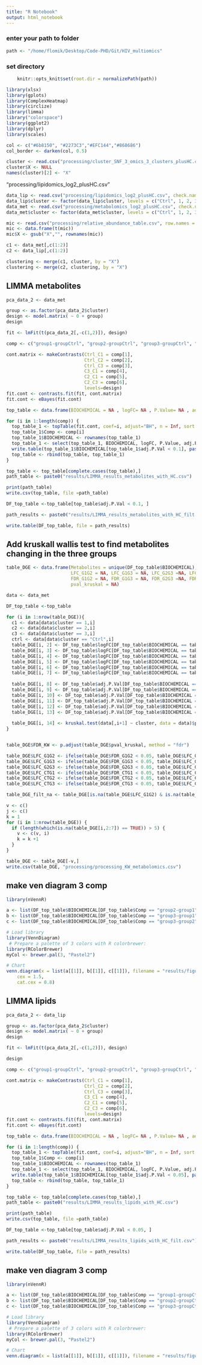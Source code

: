 ```yaml
---
title: "R Notebook"
output: html_notebook
---
```


### enter your path to folder
```r
path <- "/home/flomik/Desktop/Code-PHD/Git/HIV_multiomics"
```

### set directory
```r
    knitr::opts_knit$set(root.dir = normalizePath(path)) 
```

```r
library(xlsx)
library(gplots)
library(ComplexHeatmap)
library(circlize)
library(limma)
library("colorspace")
library(ggplot2)
library(dplyr)
library(scales)
```

```r
col <- c("#6b8150", "#2273C3","#EFC144","#868686")
col_border <- darken(col, 0.5)
```

```r
cluster <- read.csv("processing/cluster_SNF_3_omics_3_clusters_plusHC.csv")
cluster$X <- NULL
names(cluster)[2] <- "X"
```

"processing/lipidomics_log2_plusHC.csv"

```r
data_lip <- read.csv("processing/lipidomics_log2_plusHC.csv", check.names = FALSE)
data_lip$cluster <- factor(data_lip$cluster, levels = c("Ctrl", 1, 2, 3))
data_met <- read.csv("processing/metabolomics_log2_plusHC.csv", check.names = FALSE)
data_met$cluster <- factor(data_met$cluster, levels = c("Ctrl", 1, 2, 3))
```

```r
mic <- read.csv("processing/relative_abundance_table.csv", row.names = 1)
mic <- data.frame(t(mic))
mic$X <- gsub("X","", rownames(mic))
```

```r
c1 <- data_met[,c(1:2)]
c2 <- data_lip[,c(1:2)]

clustering <- merge(c1, cluster, by = "X")
clustering <- merge(c2, clustering, by = "X")
```


## LIMMA metabolites
```r
pca_data_2 <- data_met
```

```r
group <- as.factor(pca_data_2$cluster)
design <- model.matrix( ~ 0 + group)
design
```

```r
fit <- lmFit(t(pca_data_2[,-c(1,2)]), design)
```

```r
comp <- c("group1-groupCtrl", "group2-groupCtrl", "group3-groupCtrl", "group3-group1", "group2-group1", "group3-group2")
```

```r
cont.matrix <- makeContrasts(Ctrl_C1 = comp[1],
                             Ctrl_C2 = comp[2],
                             Ctrl_C3 = comp[3],
                             C3_C1 = comp[4],
                             C2_C1 = comp[5],
                             C2_C3 = comp[6],
                             levels=design)
fit.cont <- contrasts.fit(fit, cont.matrix)
fit.cont <- eBayes(fit.cont)
```

```r
top_table <- data.frame(BIOCHEMICAL = NA , logFC= NA , P.Value= NA , adj.P.Val= NA , Comp= NA )

for (i in 1:length(comp)) {
  top_table_1 <- topTable(fit.cont, coef=i, adjust="BH", n = Inf, sort.by = "P")
  top_table_1$Comp <- comp[i]
  top_table_1$BIOCHEMICAL <- rownames(top_table_1)
  top_table_1 <- select(top_table_1, BIOCHEMICAL, logFC, P.Value, adj.P.Val, Comp)
  write.table(top_table_1$BIOCHEMICAL[top_table_1$adj.P.Val < 0.1], paste0("processing/GSEA/met_", comp[i],".txt"), quote = FALSE, row.names = F)
  top_table <- rbind(top_table, top_table_1)
}

top_table <- top_table[complete.cases(top_table),]
path_table <- paste0("results/LIMMA_results_metabolites_with_HC.csv")

print(path_table)
write.csv(top_table, file =path_table)

DF_top_table <-top_table[top_table$adj.P.Val < 0.1, ]

path_results <- paste0("results/LIMMA_results_metabolites_with_HC_filt.csv")

write.table(DF_top_table, file = path_results)
```


## Add kruskall wallis test to find metabolites changing in the three groups
```r
table_DGE <- data.frame(Metabolites = unique(DF_top_table$BIOCHEMICAL),
                        LFC_G1G2 = NA, LFC_G1G3 = NA, LFC_G2G3 =NA, LFC_CTG1 = NA, LFC_CTG2 = NA, LFC_CTG3 =NA,
                        FDR_G1G2 = NA, FDR_G1G3 = NA, FDR_G2G3 =NA, FDR_CTG1 = NA, FDR_CTG2 = NA, FDR_CTG3 =NA,
                        pval_kruskal = NA)
```

```r
data <- data_met

DF_top_table <-top_table
```

```r
for (i in 1:nrow(table_DGE)){
  c1 <- data[data$cluster == 1,i]
  c2 <- data[data$cluster == 2,i]
  c3 <- data[data$cluster == 3,i]
  ctrl <- data[data$cluster == "Ctrl",i]
  table_DGE[i, 2] <- DF_top_table$logFC[DF_top_table$BIOCHEMICAL == table_DGE$Metabolites[i] & DF_top_table$Comp == "group2-group1"]
  table_DGE[i, 3] <- DF_top_table$logFC[DF_top_table$BIOCHEMICAL == table_DGE$Metabolites[i] & DF_top_table$Comp == "group3-group1"]
  table_DGE[i, 4] <- DF_top_table$logFC[DF_top_table$BIOCHEMICAL == table_DGE$Metabolites[i] & DF_top_table$Comp == "group3-group2"]
  table_DGE[i, 5] <- DF_top_table$logFC[DF_top_table$BIOCHEMICAL == table_DGE$Metabolites[i] & DF_top_table$Comp == "group1-groupCtrl"]
  table_DGE[i, 6] <- DF_top_table$logFC[DF_top_table$BIOCHEMICAL == table_DGE$Metabolites[i] & DF_top_table$Comp == "group2-groupCtrl"]
  table_DGE[i, 7] <- DF_top_table$logFC[DF_top_table$BIOCHEMICAL == table_DGE$Metabolites[i] & DF_top_table$Comp == "group3-groupCtrl"]
  
  table_DGE[i, 8] <- DF_top_table$adj.P.Val[DF_top_table$BIOCHEMICAL == table_DGE$Metabolites[i] & DF_top_table$Comp == "group2-group1"]
  table_DGE[i, 9] <- DF_top_table$adj.P.Val[DF_top_table$BIOCHEMICAL == table_DGE$Metabolites[i] & DF_top_table$Comp == "group3-group1"]
  table_DGE[i, 10] <- DF_top_table$adj.P.Val[DF_top_table$BIOCHEMICAL == table_DGE$Metabolites[i] & DF_top_table$Comp == "group3-group2"]
  table_DGE[i, 11] <- DF_top_table$adj.P.Val[DF_top_table$BIOCHEMICAL == table_DGE$Metabolites[i] & DF_top_table$Comp == "group1-groupCtrl"]
  table_DGE[i, 12] <- DF_top_table$adj.P.Val[DF_top_table$BIOCHEMICAL == table_DGE$Metabolites[i] & DF_top_table$Comp == "group2-groupCtrl"]
  table_DGE[i, 13] <- DF_top_table$adj.P.Val[DF_top_table$BIOCHEMICAL == table_DGE$Metabolites[i] & DF_top_table$Comp == "group3-groupCtrl"]
  
  table_DGE[i, 14] <- kruskal.test(data[,i+1] ~ cluster, data = data)$p.value
}


table_DGE$FDR_KW <- p.adjust(table_DGE$pval_kruskal, method = "fdr")

table_DGE$LFC_G1G2 <- ifelse(table_DGE$FDR_G1G2 < 0.05, table_DGE$LFC_G1G2, NA)
table_DGE$LFC_G1G3 <- ifelse(table_DGE$FDR_G1G3 < 0.05, table_DGE$LFC_G1G3, NA)
table_DGE$LFC_G2G3 <- ifelse(table_DGE$FDR_G2G3 < 0.05, table_DGE$LFC_G2G3, NA)
table_DGE$LFC_CTG1 <- ifelse(table_DGE$FDR_CTG1 < 0.05, table_DGE$LFC_CTG1, NA)
table_DGE$LFC_CTG2 <- ifelse(table_DGE$FDR_CTG2 < 0.05, table_DGE$LFC_CTG2, NA)
table_DGE$LFC_CTG3 <- ifelse(table_DGE$FDR_CTG3 < 0.05, table_DGE$LFC_CTG3, NA)

table_DGE_filt_na <- table_DGE[is.na(table_DGE$LFC_G1G2) & is.na(table_DGE$LFC_G1G3) & is.na(table_DGE$LFC_G2G3) & is.na(table_DGE$LFC_CTG1) & is.na(table_DGE$LFC_CTG2) & is.na(table_DGE$LFC_CTG3),]


```
```r
v <- c()
j <- c()
k = 1
for (i in 1:nrow(table_DGE)) {
  if (length(which(is.na(table_DGE[i,2:7]) == TRUE)) > 5) {
    v <- c(v, i)
    k = k +1
  }
}
```

```r
table_DGE <- table_DGE[-v,]
write.csv(table_DGE, "processing/processing_KW_metabolomics.csv")
```


## make ven diagram 3 comp
```r
library(nVennR)

a <- list(DF_top_table$BIOCHEMICAL[DF_top_table$Comp == "group2-group1"])
b <- list(DF_top_table$BIOCHEMICAL[DF_top_table$Comp == "group3-group1"])
c <- list(DF_top_table$BIOCHEMICAL[DF_top_table$Comp == "group3-group2"])
```

```r
# Load library
library(VennDiagram)
 # Prepare a palette of 3 colors with R colorbrewer:
library(RColorBrewer)
myCol <- brewer.pal(3, "Pastel2")

# Chart
venn.diagram(x = list(a[[1]], b[[1]], c[[1]]), filename = "results/figures/ven_metabolome", category.names = c("SNF-2vsSNF-1" , "SNF-3vsSNF-1" , " SNF-3vsSNF-2"), fill = myCol, euler.d = TRUE,
	cex = 1.5,
	cat.cex = 0.8)
```

## LIMMA lipids
```r
pca_data_2 <- data_lip
```

```r
group <- as.factor(pca_data_2$cluster)
design <- model.matrix( ~ 0 + group)
design
```

```r
fit <- lmFit(t(pca_data_2[,-c(1,2)]), design)
```

```r
design
```

```r
comp <- c("group1-groupCtrl", "group2-groupCtrl", "group3-groupCtrl", "group3-group1", "group2-group1", "group3-group2")
```

```r
cont.matrix <- makeContrasts(Ctrl_C1 = comp[1],
                             Ctrl_C2 = comp[2],
                             Ctrl_C3 = comp[3],
                             C3_C1 = comp[4],
                             C2_C1 = comp[5],
                             C2_C3 = comp[6],
                             levels=design)
fit.cont <- contrasts.fit(fit, cont.matrix)
fit.cont <- eBayes(fit.cont)
```

```r
top_table <- data.frame(BIOCHEMICAL = NA , logFC= NA , P.Value= NA , adj.P.Val= NA , Comp= NA )

for (i in 1:length(comp)) {
  top_table_1 <- topTable(fit.cont, coef=i, adjust="BH", n = Inf, sort.by = "P")
  top_table_1$Comp <- comp[i]
  top_table_1$BIOCHEMICAL <- rownames(top_table_1)
  top_table_1 <- select(top_table_1, BIOCHEMICAL, logFC, P.Value, adj.P.Val, Comp)
  write.table(top_table_1$BIOCHEMICAL[top_table_1$adj.P.Val < 0.05], paste0("processing/GSEA/lip_", comp[i],".txt"), quote = FALSE, row.names = F)
  top_table <- rbind(top_table, top_table_1)
}

top_table <- top_table[complete.cases(top_table),]
path_table <- paste0("results/LIMMA_results_lipids_with_HC.csv")

print(path_table)
write.csv(top_table, file =path_table)

DF_top_table <-top_table[top_table$adj.P.Val < 0.05, ]

path_results <- paste0("results/LIMMA_results_lipids_with_HC_filt.csv")

write.table(DF_top_table, file = path_results)
```


## make ven diagram 3 comp
```r
library(nVennR)

a <- list(DF_top_table$BIOCHEMICAL[DF_top_table$Comp == "group1-groupCtrl"])
b <- list(DF_top_table$BIOCHEMICAL[DF_top_table$Comp == "group2-groupCtrl"])
c <- list(DF_top_table$BIOCHEMICAL[DF_top_table$Comp == "group3-groupCtrl"])
```

```r
# Load library
library(VennDiagram)
 # Prepare a palette of 3 colors with R colorbrewer:
library(RColorBrewer)
myCol <- brewer.pal(3, "Pastel2")

# Chart
venn.diagram(x = list(a[[1]], b[[1]], c[[1]]), filename = "results/figures/ven_lipidome", category.names = c("Ctrl vs C1" , "Ctrl vs C2" , " Ctrl vs C3"), fill = myCol)
```

